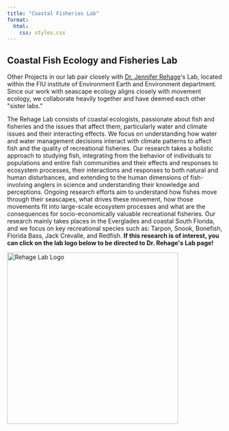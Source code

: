 ```yaml
---
title: "Coastal Fisheries Lab" 
format:
  html:
    css: styles.css
---
```


```{=html}
<div class="fisheries-header">
</div>

<div class="centered-content">
  <h2>Coastal Fish Ecology and Fisheries Lab</h2>
  <p>Other Projects in our lab pair closely with <a href="jenn_rehage.qmd">Dr. Jennifer Rehage</a>'s Lab, located within the FIU institute of Environment Earth and Environment department. Since our work with seascape ecology aligns closely with movement ecology, we collaborate heavily together and have deemed each other "sister labs."</p>
  <p>The Rehage Lab consists of coastal ecologists, passionate about fish and fisheries and the issues that affect them, particularly water and climate issues and their interacting effects. We focus on understanding how water and water management decisions interact with climate patterns to affect fish and the quality of recreational fisheries. Our research takes a holistic approach to studying fish, integrating from the behavior of individuals to populations and entire fish communities and their effects and responses to ecosystem processes, their interactions and responses to both natural and human disturbances, and extending to the human dimensions of fish- involving anglers in science and understanding their knowledge and perceptions. Ongoing research efforts aim to understand how fishes move through their seascapes, what drives these movement, how those movements fit into large-scale ecosystem processes and what are the consequences for socio-economically valuable recreational fisheries. Our research mainly takes places in the Everglades and coastal South Florida, and we focus on key recreational species such as: Tarpon, Snook, Bonefish, Florida Bass, Jack Crevalle, and Redfish. <b>If this research is of interest, you can click on the lab logo below to be directed to Dr. Rehage's Lab page!</b></p>
</div>

<div class="centered-logo">
  <a href="https://myweb.fiu.edu/rehagej/" target="_blank">
    <img src="images/rehage_logo.png" alt="Rehage Lab Logo" height="400">
  </a>
</div>

```

